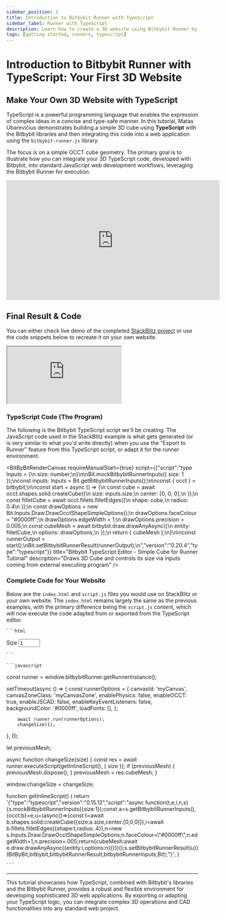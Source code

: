 ```yaml
---
sidebar_position: 5
title: Introduction to Bitbybit Runner with TypeScript
sidebar_label: Runner with TypeScript
description: Learn how to create a 3D website using Bitbybit Runner by integrating a TypeScript program built with Bitbybit into a StackBlitz project.
tags: [getting-started, runners, typescript]
---
```



# Introduction to Bitbybit Runner with TypeScript: Your First 3D Website

## Make Your Own 3D Website with TypeScript

TypeScript is a powerful programming language that enables the expression of complex ideas in a concise and type-safe manner. In this tutorial, Matas Ubarevičius demonstrates building a simple 3D cube using **TypeScript** with the Bitbybit libraries and then integrating this code into a web application using the `bitbybit-runner.js` library.

The focus is on a simple OCCT cube geometry. The primary goal is to illustrate how you can integrate your 3D TypeScript code, developed with Bitbybit, into standard JavaScript web development workflows, leveraging the Bitbybit Runner for execution.

<div class="responsive-video-container">
  <iframe 
    width="560" 
    height="315" 
    src="https://www.youtube.com/embed/7WyI4EtnlKY" 
    title="Introduction To Bitbybit Runner With TypeScript" 
    frameborder="0" 
    allow="accelerometer; autoplay; clipboard-write; encrypted-media; gyroscope; picture-in-picture; web-share" 
    allowfullscreen>
  </iframe>
</div>

## Final Result & Code

You can either check live demo of the completed [StackBlitz project](https://stackblitz.com/edit/introduction-to-bitbybit-runner-tutorial-with-typescript) or use the code snippets below to recreate it on your own website.

<div className="stackblitz-embed-container">
  <iframe
    src="https://stackblitz.com/edit/introduction-to-bitbybit-runner-tutorial-with-typescript?ctl=1&embed=1&file=src%2Fmain.ts&theme=dark"
    style={{
      width: '100%',
      height: '700px',
      border: '0',
      borderRadius: '4px',
      overflow: 'hidden',
    }}
    title="Introduction to Bitbybit runner tutorial with TypeScript"
    allow="accelerometer; ambient-light-sensor; camera; encrypted-media; geolocation; gyroscope; hid; microphone; midi; payment; usb; vr; xr-spatial-tracking"
    sandbox="allow-forms allow-modals allow-popups allow-presentation allow-same-origin allow-scripts"
  ></iframe>
</div>

### TypeScript Code (The Program)

The following is the Bitbybit TypeScript script we'll be creating. The JavaScript code used in the StackBlitz example is what gets generated (or is very similar to what you'd write directly) when you use the "Export to Runner" feature from this TypeScript script, or adapt it for the runner environment.

<BitByBitRenderCanvas
  requireManualStart={true}
  script={{"script":"type Inputs = {\n    size: number;\n}\n\nBit.mockBitbybitRunnerInputs({ size: 1 });\nconst inputs: Inputs = Bit.getBitbybitRunnerInputs();\n\nconst { occt } = bitbybit;\n\nconst start = async () => {\n    const cube = await occt.shapes.solid.createCube({\n        size: inputs.size,\n        center: [0, 0, 0],\n    });\n    const filletCube = await occt.fillets.filletEdges({\n        shape: cube,\n        radius: 0.4\n    });\n    const drawOptions = new Bit.Inputs.Draw.DrawOcctShapeSimpleOptions();\n    drawOptions.faceColour = \"#0000ff\";\n    drawOptions.edgeWidth = 1;\n    drawOptions.precision = 0.005;\n    const cubeMesh = await bitbybit.draw.drawAnyAsync({\n        entity: filletCube,\n        options: drawOptions,\n    });\n    return { cubeMesh };\n}\n\nconst runnerOutput = start();\nBit.setBitbybitRunnerResult(runnerOutput);\n","version":"0.20.4","type":"typescript"}}
  title="Bitbybit TypeScript Editor - Simple Cube for Runner Tutorial"
  description="Draws 3D Cube and controls its size via inputs coming from external executing program"
/>

### Complete Code for Your Website

Below are the `index.html` and `script.js` files you would use on StackBlitz or your own website. The `index.html` remains largely the same as the previous examples, with the primary difference being the `script.js` content, which will now execute the code adapted from or exported from the TypeScript editor.

<Tabs groupId="html-js-typescript-runner-example">
  <TabItem value="html" label="index.html" default>

    ```html
<!DOCTYPE html>
<html lang="en">
    <head>
        <title>Home</title>
        <meta charset="UTF-8" />
        <meta name="viewport" content="width=device-width" />
        <link rel="stylesheet" href="styles.css" />
        <script src="https://cdn.jsdelivr.net/gh/bitbybit-dev/bitbybit-assets@0.20.4/runner/bitbybit-runner-babylonjs.js"></script>
        <script type="module" src="script.js"></script>
    </head>
    <body>
        <div class="myCanvasZone">
        <canvas id="myCanvas"></canvas>
        </div>
        <label for="size">Size</label>
        <input
        id="size"
        type="number"
        value="1"
        min="1"
        max="10"
        step="1"
        onchange="changeSize(+event.target.value)"
        />
    </body>
</html>

    ```

  </TabItem>
  <TabItem value="js" label="script.js">

    ```javascript
const runner = window.bitbybitRunner.getRunnerInstance();

setTimeout(async () => {
        const runnerOptions = {
            canvasId: 'myCanvas',
            canvasZoneClass: 'myCanvasZone',
            enablePhysics: false,
            enableOCCT: true,
            enableJSCAD: false,
            enableKeyEventListeners: false,
            backgroundColor: '#0000ff',
            loadFonts: [],
        };

        await runner.run(runnerOptions);
        changeSize(1);
}, 0);

let previousMesh;

async function changeSize(size) {
        const res = await runner.executeScript(getInlineScript(), { size });
        if (previousMesh) {
            previousMesh.dispose();
        }
        previousMesh = res.cubeMesh;
}

window.changeSize = changeSize;

function getInlineScript() {
        return '{"type":"typescript","version":"0.15.13","script":"async function(t,e,i,n,s){s.mockBitbybitRunnerInputs({size:1});const a=s.getBitbybitRunnerInputs(),{occt:b}=e,u=(async()=>{const t=await b.shapes.solid.createCube({size:a.size,center:[0,0,0]}),i=await b.fillets.filletEdges({shape:t,radius:.4}),n=new s.Inputs.Draw.DrawOcctShapeSimpleOptions;n.faceColour=\\"#0000ff\\",n.edgeWidth=1,n.precision=.005;return{cubeMesh:await e.draw.drawAnyAsync({entity:i,options:n})}})();s.setBitbybitRunnerResult(u)}(BitByBit,bitbybit,bitbybitRunnerResult,bitbybitRunnerInputs,Bit);"}';
}

    ```

  </TabItem>
</Tabs>

---

This tutorial showcases how TypeScript, combined with Bitbybit's libraries and the Bitbybit Runner, provides a robust and flexible environment for developing sophisticated 3D web applications. By exporting or adapting your TypeScript logic, you can integrate complex 3D operations and CAD functionalities into any standard web project.